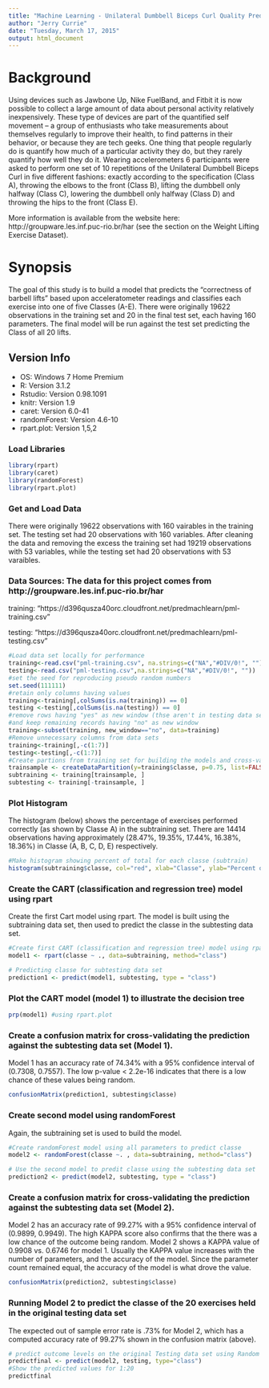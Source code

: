 ```yaml
---
title: "Machine Learning - Unilateral Dumbbell Biceps Curl Quality Prediction"
author: "Jerry Currie"
date: "Tuesday, March 17, 2015"
output: html_document
---
```


# Background

Using devices such as Jawbone Up, Nike FuelBand, and Fitbit it is now possible to collect a large amount of data about personal activity relatively inexpensively. These type of devices are part of the quantified self movement – a group of enthusiasts who take measurements about themselves regularly to improve their health, to find patterns in their behavior, or because they are tech geeks. One thing that people regularly do is quantify how much of a particular activity they do, but they rarely quantify how well they do it. Wearing accelerometers 6 participants were asked to perform one set of 10 repetitions of the Unilateral Dumbbell Biceps Curl in five different fashions: exactly according to the specification (Class A), throwing the elbows to the front (Class B), lifting the dumbbell only halfway (Class C), lowering the dumbbell only halfway (Class D) and throwing the hips to the front (Class E).


More information is available from the website here: http://groupware.les.inf.puc-rio.br/har (see the section on the Weight Lifting Exercise Dataset). 

# Synopsis
The goal of this study is to build a model that predicts the "correctness of barbell lifts" based upon acceleratometer readings and classifies each exercise into one of five Classes (A-E). There were originally 19622 observations in the training set and 20 in the final test set, each having 160 parameters. The final model will be run against the test set predicting the Class of all 20 lifts.

## Version Info  ################################## 
- OS: Windows 7 Home Premium
- R: Version 3.1.2
- Rstudio: Version 0.98.1091
- knitr: Version 1.9 
- caret: Version 6.0-41
- randomForest: Version 4.6-10
- rpart.plot: Version 1,5,2


### Load Libraries ################################ 
```r
library(rpart)
library(caret)
library(randomForest)
library(rpart.plot)

```

### Get and Load Data ###########################
There were originally 19622 observations with 160 vairables in the training set. The testing set had 20 observations with 160 variables. After cleaning the data and removing the excess the training set had 19219 observations with 53 variables, while the testing set had 20 observations with 53 varaibles.


### Data Sources: The data for this project comes from http://groupware.les.inf.puc-rio.br/har

training: "https://d396qusza40orc.cloudfront.net/predmachlearn/pml-training.csv" 

testing: "https://d396qusza40orc.cloudfront.net/predmachlearn/pml-testing.csv" 


```r
#Load data set locally for performance 
training<-read.csv("pml-training.csv", na.strings=c("NA","#DIV/0!", "")) 
testing<-read.csv("pml-testing.csv",na.strings=c("NA","#DIV/0!", "")) 
#set the seed for reproducing pseudo random numbers
set.seed(111111)
#retain only columns having values
training<-training[,colSums(is.na(training)) == 0]
testing <-testing[,colSums(is.na(testing)) == 0]
#remove rows having "yes" as new window (thse aren't in testing data set)
#and keep remaining records having "no" as new window
training<-subset(training, new_window=="no", data=training)
#Remove unnecessary columns from data sets
training<-training[,-c(1:7)]
testing<-testing[,-c(1:7)]
#Create partions from training set for building the models and cross-validation
trainsample <- createDataPartition(y=training$classe, p=0.75, list=FALSE)
subtraining <- training[trainsample, ] 
subtesting <- training[-trainsample, ]
```

### Plot Histogram
The histogram (below) shows the percentage of exercises performed correctly (as shown by Classe A) in the subtraining set. There are 14414 observations having approximately (28.47%, 19.35%, 17.44%, 16.38%, 18.36%) in Classe (A, B, C, D, E) respectively.
```r
#Make histogram showing percent of total for each classe (subtrain)
histogram(subtraining$classe, col="red", xlab="Classe", ylab="Percent of Total Observations") 
```

### Create the CART (classification and regression tree) model using rpart
Create the first Cart model using rpart. The model is built using the subtraining data set, then
used to predict the classe in the subtesting data set.

```r
#Create first CART (classification and regression tree) model using rpart 
model1 <- rpart(classe ~ ., data=subtraining, method="class")

# Predicting classe for subtesting data set
prediction1 <- predict(model1, subtesting, type = "class")
```

### Plot the CART model (model 1) to illustrate the decision tree
```r
prp(model1) #using rpart.plot
```

### Create a confusion matrix for cross-validating the prediction against the subtesting data set (Model 1).
Model 1 has an accuracy rate of 74.34% with a 95% confidence interval of (0.7308, 0.7557). The low 
p-value < 2.2e-16 indicates that there is a low chance of these values being random. 

```r
confusionMatrix(prediction1, subtesting$classe)
```

### Create second model using randomForest 
Again, the subtraining set is used to build the model. 
```r
#Create randomForest model using all parameters to predict classe
model2 <- randomForest(classe ~. , data=subtraining, method="class")

# Use the second model to predit classe using the subtesting data set
prediction2 <- predict(model2, subtesting, type = "class")

```

### Create a confusion matrix for cross-validating the prediction against the subtesting data set (Model 2).
Model 2 has an accuracy rate of 99.27% with a 95% confidence interval of (0.9899, 0.9949). The high KAPPA score also confirms that the there was a low chance of the outcome being random. Model 2 shows a KAPPA value of 0.9908 vs. 0.6746 for model 1. Usually the KAPPA value increases with the number of parameters, and the accuracy of the model. Since the parameter count remained equal, the accuracy of the model is what drove the value.    

```r
confusionMatrix(prediction2, subtesting$classe)
```

### Running Model 2 to predict the classe of the 20 exercises held in the original testing data set
The expected out of sample error rate is .73% for Model 2, which has a computed accuracy rate of 99.27% shown in the confusion matrix (above).
```r
# predict outcome levels on the original Testing data set using Random Forest algorithm
predictfinal <- predict(model2, testing, type="class")
#Show the predicted values for 1:20
predictfinal
```



